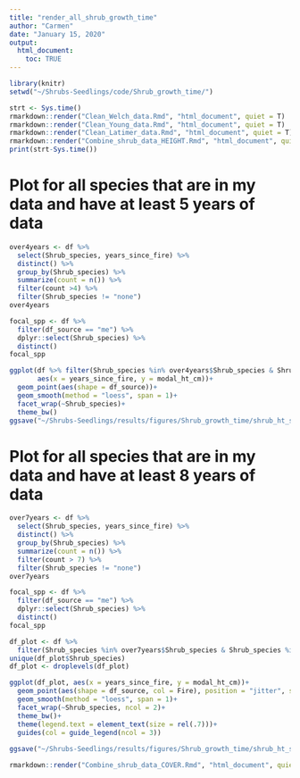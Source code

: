 ```yaml
---
title: "render_all_shrub_growth_time"
author: "Carmen"
date: "January 15, 2020"
output: 
  html_document:
    toc: TRUE
---
```


```r
library(knitr)
setwd("~/Shrubs-Seedlings/code/Shrub_growth_time/")
```

```r
strt <- Sys.time()
rmarkdown::render("Clean_Welch_data.Rmd", "html_document", quiet = T)
rmarkdown::render("Clean_Young_data.Rmd", "html_document", quiet = T)
rmarkdown::render("Clean_Latimer_data.Rmd", "html_document", quiet = T)
rmarkdown::render("Combine_shrub_data_HEIGHT.Rmd", "html_document", quiet = T)
print(strt-Sys.time())
```

# Plot for all species that are in my data and have at least 5 years of data
```r
over4years <- df %>% 
  select(Shrub_species, years_since_fire) %>% 
  distinct() %>% 
  group_by(Shrub_species) %>% 
  summarize(count = n()) %>% 
  filter(count >4) %>% 
  filter(Shrub_species != "none")
over4years
```

```r
focal_spp <- df %>% 
  filter(df_source == "me") %>% 
  dplyr::select(Shrub_species) %>% 
  distinct()
focal_spp
```

```r
ggplot(df %>% filter(Shrub_species %in% over4years$Shrub_species & Shrub_species %in% focal_spp$Shrub_species),
       aes(x = years_since_fire, y = modal_ht_cm))+
  geom_point(aes(shape = df_source))+
  geom_smooth(method = "loess", span = 1)+
  facet_wrap(~Shrub_species)+
  theme_bw()
ggsave("~/Shrubs-Seedlings/results/figures/Shrub_growth_time/shrub_ht_spp_9spp.png", width = 10)
```


# Plot for all species that are in my data and have at least 8 years of data
```r
over7years <- df %>% 
  select(Shrub_species, years_since_fire) %>% 
  distinct() %>% 
  group_by(Shrub_species) %>% 
  summarize(count = n()) %>% 
  filter(count > 7) %>% 
  filter(Shrub_species != "none")
over7years
```

```r
focal_spp <- df %>% 
  filter(df_source == "me") %>% 
  dplyr::select(Shrub_species) %>% 
  distinct()
focal_spp
```

```r
df_plot <- df %>% 
  filter(Shrub_species %in% over7years$Shrub_species & Shrub_species %in% focal_spp$Shrub_species)
unique(df_plot$Shrub_species)
df_plot <- droplevels(df_plot)
```


```r
ggplot(df_plot, aes(x = years_since_fire, y = modal_ht_cm))+
  geom_point(aes(shape = df_source, col = Fire), position = "jitter", size = rel(.75))+
  geom_smooth(method = "loess", span = 1)+
  facet_wrap(~Shrub_species, ncol = 2)+
  theme_bw()+
  theme(legend.text = element_text(size = rel(.7)))+
  guides(col = guide_legend(ncol = 3))
    
ggsave("~/Shrubs-Seedlings/results/figures/Shrub_growth_time/shrub_ht_spp_4spp.png", width = 10)
```

```r
rmarkdown::render("Combine_shrub_data_COVER.Rmd", "html_document", quiet = T)
```


